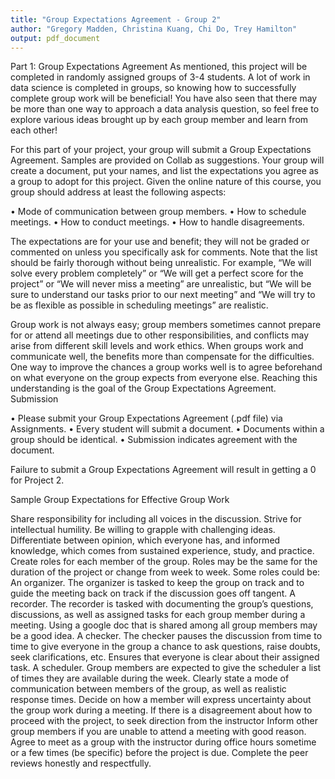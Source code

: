 ```yaml
---
title: "Group Expectations Agreement - Group 2"
author: "Gregory Madden, Christina Kuang, Chi Do, Trey Hamilton"
output: pdf_document
---
```


Part 1: Group Expectations Agreement
As mentioned, this project will be completed in randomly assigned groups of 3-4 students. A lot of work in data science is completed in groups, so knowing how to successfully complete group work will be beneficial! You have also seen that there may be more than one way to approach a data analysis question, so feel free to explore various ideas brought up by each group member and learn from each other!

For this part of your project, your group will submit a Group Expectations Agreement. Samples are provided on Collab as suggestions. Your group will create a document, put your names, and list the expectations you agree as a group to adopt for this project. Given the online nature of this course, you group should address at least the following aspects:


• Mode of communication between group members. 
• How to schedule meetings.
• How to conduct meetings.
• How to handle disagreements.

The expectations are for your use and benefit; they will not be graded or commented on unless you specifically ask for comments. Note that the list should be fairly thorough without being unrealistic. For example, “We will solve every problem completely” or “We will get a perfect score for the project” or “We will never miss a meeting” are unrealistic, but “We will be sure to understand our tasks prior to our next meeting” and “We will try to be as flexible as possible in scheduling meetings” are realistic.

Group work is not always easy; group members sometimes cannot prepare for or attend all meetings due to other responsibilities, and conflicts may arise from different skill levels and work ethics. When groups work and communicate well, the benefits more than compensate for the difficulties. One way to improve the chances a group works well is to agree beforehand on what everyone on the group expects from everyone else. Reaching this understanding is the goal of the Group Expectations Agreement.
Submission

• Please submit your Group Expectations Agreement (.pdf file) via Assignments. 
• Every student will submit a document.
• Documents within a group should be identical.
• Submission indicates agreement with the document.

Failure to submit a Group Expectations Agreement will result in getting a 0 for Project 2.





Sample Group Expectations for Effective Group Work

Share responsibility for including all voices in the discussion.
Strive for intellectual humility. Be willing to grapple with challenging ideas.
Differentiate between opinion, which everyone has, and informed knowledge, which comes from sustained experience, study, and practice.
Create roles for each member of the group. Roles may be the same for the duration of the project or change from week to week. Some roles could be:
An organizer. The organizer is tasked to keep the group on track and to guide the meeting back on track if the discussion goes off tangent. 
A recorder. The recorder is tasked with documenting the group's questions, discussions, as well as assigned tasks for each group member during a meeting. Using a google doc that is shared among all group members may be a good idea. 
A checker. The checker pauses the discussion from time to time to give everyone in the group a chance to ask questions, raise doubts, seek clarifications, etc. Ensures that everyone is clear about their assigned task.
A scheduler. Group members are expected to give the scheduler a list of times they are available during the week. 
Clearly state a mode of communication between members of the group, as well as realistic response times.
Decide on how a member will express uncertainty about the group work during a meeting.
If there is a disagreement about how to proceed with the project, to seek direction from the instructor
Inform other group members if you are unable to attend a meeting with good reason.
Agree to meet as a group with the instructor during office hours sometime or a few times (be specific) before the project is due.
Complete the peer reviews honestly and respectfully.